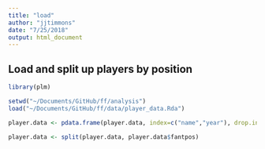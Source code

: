 ```yaml
---
title: "load"
author: "jjtimmons"
date: "7/25/2018"
output: html_document
---
```


## Load and split up players by position

```r
library(plm)

setwd("~/Documents/GitHub/ff/analysis")
load("~/Documents/GitHub/ff/data/player_data.Rda")

player.data <- pdata.frame(player.data, index=c("name","year"), drop.index=FALSE, row.names=TRUE)

player.data <- split(player.data, player.data$fantpos)

```
